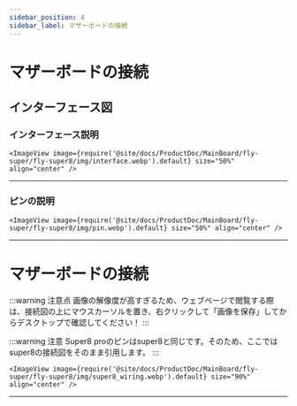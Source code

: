 ```yaml
---
sidebar_position: 4
sidebar_label: マザーボードの接続
---
```





# マザーボードの接続

## インターフェース図

### インターフェース説明

    <ImageView image={require('@site/docs/ProductDoc/MainBoard/fly-super/fly-super8/img/interface.webp').default} size="50%" align="center" />

----

### ピンの説明

    <ImageView image={require('@site/docs/ProductDoc/MainBoard/fly-super/fly-super8/img/pin.webp').default} size="50%" align="center" />

---

# マザーボードの接続

:::warning 注意点
画像の解像度が高すぎるため、ウェブページで閲覧する際は、接続図の上にマウスカーソルを置き、右クリックして「画像を保存」してからデスクトップで確認してください！
:::

:::warning 注意
Super8 proのピンはsuper8と同じです。そのため、ここではsuper8の接続図をそのまま引用します。
:::

    <ImageView image={require('@site/docs/ProductDoc/MainBoard/fly-super/fly-super8/img/super8_wiring.webp').default} size="90%" align="center" />
----